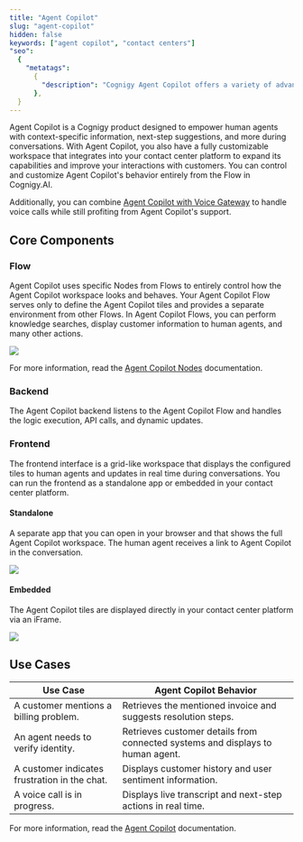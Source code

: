 ```yaml
---
title: "Agent Copilot"
slug: "agent-copilot"
hidden: false
keywords: ["agent copilot", "contact centers"]
"seo":
  {
    "metatags":
      {
        "description": "Cognigy Agent Copilot offers a variety of advanced features that empower agents to provide faster and more accurate customer support.",
      },
  }
---
```


Agent Copilot is a Cognigy product designed to empower human agents with context-specific information, next-step suggestions, and more during conversations. With Agent Copilot, you also have a fully customizable workspace that integrates into your contact center platform to expand its capabilities and improve your interactions with customers. You can control and customize Agent Copilot's behavior entirely from the Flow in Cognigy.AI.

Additionally, you can combine [Agent Copilot with Voice Gateway](/agent-copilot/voice/voice-overview.mdx) to handle voice calls while still profiting from Agent Copilot's support.

## Core Components

### Flow

Agent Copilot uses specific Nodes from Flows to entirely control how the Agent Copilot workspace looks and behaves. Your Agent Copilot Flow serves only to define the Agent Copilot tiles and provides a separate environment from other Flows. In Agent Copilot Flows, you can perform knowledge searches, display customer information to human agents, and many other actions.

<Frame>
  <img class="image-center" src="/_assets/ai/develop/node-reference/agent-copilot/knowledge-tile-flow.webp" style={{ width: 'auto' }} />
</Frame>

For more information, read the [Agent Copilot Nodes](/ai/agents/develop/node-reference/agent-copilot/overview) documentation.

### Backend

The Agent Copilot backend listens to the Agent Copilot Flow and handles the logic execution, API calls, and dynamic updates.

### Frontend

The frontend interface is a grid-like workspace that displays the configured tiles to human agents and updates in real time during conversations. You can run the frontend as a standalone app or embedded in your contact center platform.

#### Standalone

A separate app that you can open in your browser and that shows the full Agent Copilot workspace. The human agent receives a link to Agent Copilot in the conversation.

<Frame>
  <img class="image-center" src="/_assets/ai/escalate/agent-copilot-standalone.png" style={{ width: 'auto' }} />
</Frame>

#### Embedded

The Agent Copilot tiles are displayed directly in your contact center platform via an iFrame.

<Frame>
  <img class="image-center" src="/_assets/ai/escalate/agent-copilot-embedded.png" style={{ width: 'auto' }} />
</Frame>

## Use Cases

| Use Case                                      | Agent Copilot Behavior                                                         |
| --------------------------------------------- | ------------------------------------------------------------------------------ |
| A customer mentions a billing problem.        | Retrieves the mentioned invoice and suggests resolution steps.                 |
| An agent needs to verify identity.            | Retrieves customer details from connected systems and displays to human agent. |
| A customer indicates frustration in the chat. | Displays customer history and user sentiment information.                      |
| A voice call is in progress.                  | Displays live transcript and next-step actions in real time.                   |

For more information, read the [Agent Copilot](/agent-copilot/overview) documentation.

